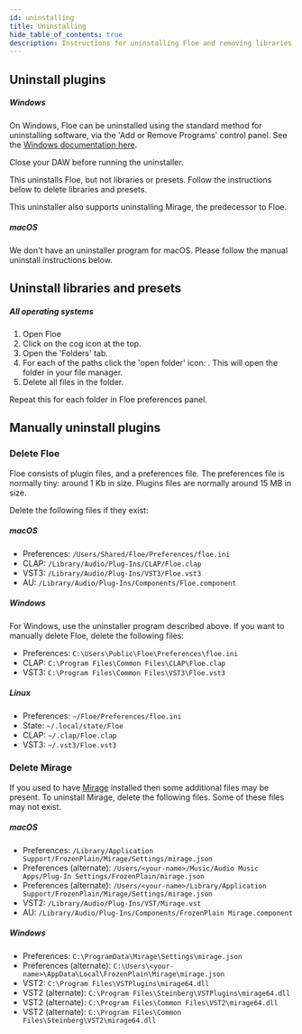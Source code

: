 ```yaml
---
id: uninstalling
title: Uninstalling
hide_table_of_contents: true
description: Instructions for uninstalling Floe and removing libraries and presets
---
```


<!--
SPDX-FileCopyrightText: 2025 Sam Windell
SPDX-License-Identifier: CC-BY-SA-4.0
-->

## Uninstall plugins

##### Windows

On Windows, Floe can be uninstalled using the standard method for uninstalling software, via the 'Add or Remove Programs' control panel. See the [Windows documentation here](https://support.microsoft.com/en-gb/windows/uninstall-or-remove-apps-and-programs-in-windows-4b55f974-2cc6-2d2b-d092-5905080eaf98).

Close your DAW before running the uninstaller.

This uninstalls Floe, but not libraries or presets. Follow the instructions below to delete libraries and presets.

This uninstaller also supports uninstalling Mirage, the predecessor to Floe.

##### macOS

We don't have an uninstaller program for macOS. Please follow the manual uninstall instructions below.


## Uninstall libraries and presets
##### All operating systems
1. Open Floe
1. Click on the cog icon <FAIcon icon="fa-solid fa-cog" /> at the top.
1. Open the 'Folders' tab.
1. For each of the paths click the 'open folder' icon: <FAIcon icon="fa-solid fa-external-link-square" />. This will open the folder in your file manager.
1. Delete all files in the folder.

Repeat this for each folder in Floe preferences panel.


## Manually uninstall plugins

### Delete Floe
Floe consists of plugin files, and a preferences file. The preferences file is normally tiny: around 1 Kb in size. Plugins files are normally around 15 MB in size.

Delete the following files if they exist:

##### macOS
- Preferences: `/Users/Shared/Floe/Preferences/floe.ini`
- CLAP: `/Library/Audio/Plug-Ins/CLAP/Floe.clap`
- VST3: `/Library/Audio/Plug-Ins/VST3/Floe.vst3`
- AU: `/Library/Audio/Plug-Ins/Components/Floe.component`

##### Windows
For Windows, use the uninstaller program described above. If you want to manually delete Floe, delete the following files:
- Preferences: `C:\Users\Public\Floe\Preferences\floe.ini`
- CLAP: `C:\Program Files\Common Files\CLAP\Floe.clap`
- VST3: `C:\Program Files\Common Files\VST3\Floe.vst3`

##### Linux
- Preferences: `~/Floe/Preferences/floe.ini`
- State: `~/.local/state/Floe`
- CLAP: `~/.clap/Floe.clap`
- VST3: `~/.vst3/Floe.vst3`

### Delete Mirage
If you used to have [Mirage](/docs/about-the-project/mirage) installed then some additional files may be present. To uninstall Mirage, delete the following files. Some of these files may not exist.

##### macOS
- Preferences: `/Library/Application Support/FrozenPlain/Mirage/Settings/mirage.json`
- Preferences (alternate): `/Users/<your-name>/Music/Audio Music Apps/Plug-In Settings/FrozenPlain/mirage.json`
- Preferences (alternate): `/Users/<your-name>/Library/Application Support/FrozenPlain/Mirage/Settings/mirage.json`
- VST2: `/Library/Audio/Plug-Ins/VST/Mirage.vst`
- AU: `/Library/Audio/Plug-Ins/Components/FrozenPlain Mirage.component`

##### Windows
- Preferences: `C:\ProgramData\Mirage\Settings\mirage.json`
- Preferences (alternate): `C:\Users\<your-name>\AppData\Local\FrozenPlain\Mirage\mirage.json`
- VST2: `C:\Program Files\VSTPlugins\mirage64.dll`
- VST2 (alternate): `C:\Program Files\Steinberg\VSTPlugins\mirage64.dll`
- VST2 (alternate): `C:\Program Files\Common Files\VST2\mirage64.dll`
- VST2 (alternate): `C:\Program Files\Common Files\Steinberg\VST2\mirage64.dll`
